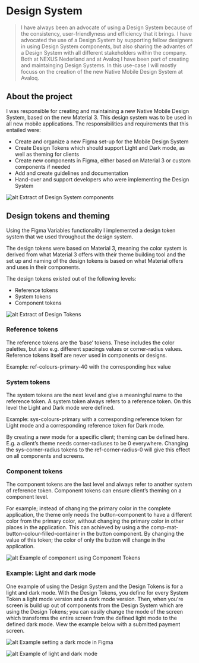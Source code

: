 # Design System

> I have always been an advocate of using a Design System because of the consistency, user-friendlyness and efficiency that it brings. I have advocated the use of a Design System by supporting fellow designers in using Design System components, but also sharing the advantes of a Design System with all different stakeholders within the company. Both at NEXUS Nederland and at Avaloq I have been part of creating and maintainging Design Systems. In this use-case I will mostly focuss on the creation of the new Native Mobile Design System at Avaloq. 

## About the project
I was responsible for creating and maintaining a new Native Mobile Design System, based on the new Material 3. This design system was to be used in all new mobile applications. The responsibilities and requirements that this entailed were:

- Create and organize a new Figma set-up for the Mobile Design System
- Create Design Tokens which should support Light and Dark mode, as well as theming for clients
- Create new components in Figma, either based on Material 3 or custom components if needed
- Add and create guidelines and documentation
- Hand-over and support developers who were implementing the Design System

![alt](./Design_system.png "text on mouseover")
Extract of Design System components


## Design tokens and theming
Using the Figma Variables functionality I implemented a design token system that we used throughout the design system.

The design tokens were based on Material 3, meaning the color system is derived from what Material 3 offers with their theme building tool and the set up and naming of the design tokens is based on what Material offers and uses in their components.

The design tokens existed out of the following levels:

- Reference tokens
- System tokens
- Component tokens

![alt](./tokens.png "text on mouseover")
Extract of Design Tokens


### Reference tokens
The reference tokens are the ‘base’ tokens. These includes the color palettes, but also e.g. different spacings values or corner-radius values. Reference tokens itself are never used in components or designs.

Example: ref-colours-primary-40 with the corresponding hex value

### System tokens
The system tokens are the next level and give a meaningful name to the reference token. A system token always refers to a reference token. On this level the Light and Dark mode were defined.

Example: sys-colours-primary with a corresponding reference token for Light mode and a corresponding reference token for Dark mode.

By creating a new mode for a specific client; theming can be defined here. E.g. a client’s theme needs corner-radiuses to be 0 everywhere. Changing the sys-corner-radius tokens to the ref-corner-radius-0 will give this effect on all components and screens.

### Component tokens
The component tokens are the last level and always refer to another system of reference token. Component tokens can ensure client’s theming on a component level.

For example; instead of changing the primary color in the complete application, the theme only needs the button-component to have a different color from the primary color, without changing the primary color in other places in the application. This can achieved by using a the comp-mat-button-colour-filled-container in the button component. By changing the value of this token; the color of only the button will change in the application.

![alt](./component_tokens.png "text on mouseover")
Example of component using Component Tokens

### Example: Light and dark mode
One example of using the Design System and the Design Tokens is for a light and dark mode. With the Design Tokens, you define for every System Token a light mode version and a dark mode version. Then, when you're screen is build up out of components from the Design System which are using the Design Tokens; you can easily change the mode of the screen which transforms the entire screen from the defined light mode to the defined dark mode. View the example below with a submitted payment screen. 

![alt](./dark_mode_figma.png "text on mouseover")
Example setting a dark mode in Figma

![alt](./dark_mode.png "text on mouseover")
Example of light and dark mode